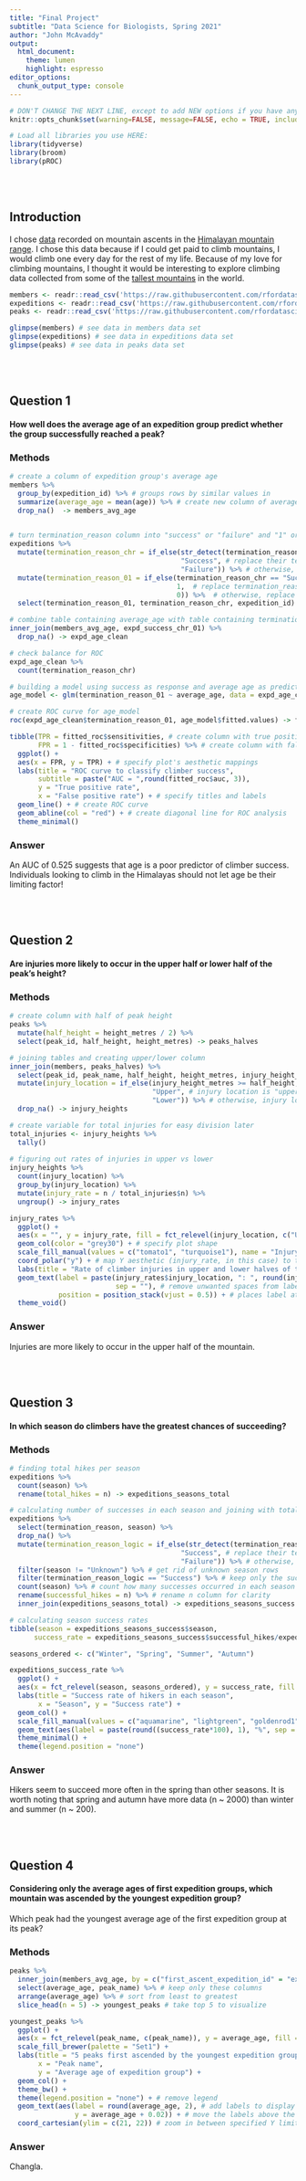 ```yaml
---
title: "Final Project"
subtitle: "Data Science for Biologists, Spring 2021"
author: "John McAvaddy"
output: 
  html_document:
    theme: lumen
    highlight: espresso
editor_options: 
  chunk_output_type: console
---
```


```r
# DON'T CHANGE THE NEXT LINE, except to add NEW options if you have any.
knitr::opts_chunk$set(warning=FALSE, message=FALSE, echo = TRUE, include = TRUE)

# Load all libraries you use HERE:
library(tidyverse)
library(broom)
library(pROC)
```

<br><br>

## Introduction

I chose [data](https://github.com/rfordatascience/tidytuesday/tree/master/data/2020/2020-09-22) recorded on mountain ascents in the [Himalayan mountain range](https://en.wikipedia.org/wiki/Himalayas). I chose this data because if I could get paid to climb mountains, I would climb one every day for the rest of my life. Because of my love for climbing mountains, I thought it would be interesting to explore climbing data collected from some of the [tallest mountains](https://en.wikipedia.org/wiki/List_of_highest_mountains_on_Earth) in the world. 

```r
members <- readr::read_csv('https://raw.githubusercontent.com/rfordatascience/tidytuesday/master/data/2020/2020-09-22/members.csv')
expeditions <- readr::read_csv('https://raw.githubusercontent.com/rfordatascience/tidytuesday/master/data/2020/2020-09-22/expeditions.csv')
peaks <- readr::read_csv('https://raw.githubusercontent.com/rfordatascience/tidytuesday/master/data/2020/2020-09-22/peaks.csv')

glimpse(members) # see data in members data set
glimpse(expeditions) # see data in expeditions data set
glimpse(peaks) # see data in peaks data set
```

<br><br>

## Question 1

#### How well does the average age of an expedition group predict whether the group successfully reached a peak?

### Methods
```r
# create a column of expedition group's average age
members %>%
  group_by(expedition_id) %>% # groups rows by similar values in
  summarize(average_age = mean(age)) %>% # create new column of average ages of each expedition group
  drop_na()  -> members_avg_age 
  

# turn termination_reason column into "success" or "failure" and "1" or "0"
expeditions %>%
  mutate(termination_reason_chr = if_else(str_detect(termination_reason, "Success"), # find expedition groups that succeeded
                                          "Success", # replace their termination_reason with success
                                          "Failure")) %>% # otherwise, replace termination_reason with failure
  mutate(termination_reason_01 = if_else(termination_reason_chr == "Success", # find expedition groups that succeeded
                                         1,  # replace termination_reason with 1
                                         0)) %>%  # otherwise, replace termination_reason with 0
  select(termination_reason_01, termination_reason_chr, expedition_id) -> expd_success_chr_01

# combine table containing average_age with table containing termination_reason by expedition_id column
inner_join(members_avg_age, expd_success_chr_01) %>%
  drop_na() -> expd_age_clean
```

```r
# check balance for ROC
expd_age_clean %>%
  count(termination_reason_chr)

# building a model using success as response and average age as predictor
age_model <- glm(termination_reason_01 ~ average_age, data = expd_age_clean, family = "binomial")

# create ROC curve for age_model
roc(expd_age_clean$termination_reason_01, age_model$fitted.values) -> fitted_roc
```

```r
tibble(TPR = fitted_roc$sensitivities, # create column with true positive rate values
       FPR = 1 - fitted_roc$specificities) %>% # create column with false positive rate values
  ggplot() + 
  aes(x = FPR, y = TPR) + # specify plot's aesthetic mappings
  labs(title = "ROC curve to classify climber success", 
       subtitle = paste("AUC = ",round(fitted_roc$auc, 3)),
       y = "True positive rate",
       x = "False positive rate") + # specify titles and labels
  geom_line() + # create ROC curve
  geom_abline(col = "red") + # create diagonal line for ROC analysis
  theme_minimal()

```

### Answer

An AUC of 0.525 suggests that age is a poor predictor of climber success. Individuals looking to climb in the Himalayas should not let age be their limiting factor!


<br><br>

## Question 2

#### Are injuries more likely to occur in the upper half or lower half of the peak's height?
### Methods
```r
# create column with half of peak height
peaks %>%
  mutate(half_height = height_metres / 2) %>%
  select(peak_id, half_height, height_metres) -> peaks_halves

# joining tables and creating upper/lower column
inner_join(members, peaks_halves) %>%
  select(peak_id, peak_name, half_height, height_metres, injury_height_metres) %>% # keep these columns
  mutate(injury_location = if_else(injury_height_metres >= half_height, # if the injury occurred above the halfway height
                                   "Upper", # injury location is "upper"
                                   "Lower")) %>% # otherwise, injury location is "lower"
  drop_na() -> injury_heights

# create variable for total injuries for easy division later
total_injuries <- injury_heights %>%
  tally()
  
# figuring out rates of injuries in upper vs lower
injury_heights %>%
  count(injury_location) %>%
  group_by(injury_location) %>%
  mutate(injury_rate = n / total_injuries$n) %>%
  ungroup() -> injury_rates
```


```r
injury_rates %>%
  ggplot() +
  aes(x = "", y = injury_rate, fill = fct_relevel(injury_location, c("Upper", "Lower"))) + # specify plot aesthetic mappings
  geom_col(color = "grey30") + # specify plot shape
  scale_fill_manual(values = c("tomato1", "turquoise1"), name = "Injury location")  + # specify fill colors and legend title
  coord_polar("y") + # map Y aesthetic (injury_rate, in this case) to the columns that will form the wedges (ie, which data do I want to be the wedges of the pie chart)
  labs(title = "Rate of climber injuries in upper and lower halves of the mountain's height") +
  geom_text(label = paste(injury_rates$injury_location, ": ", round(injury_rates$injury_rate, 4), # label specifications
                          sep = ""), # remove unwanted spaces from labels
            position = position_stack(vjust = 0.5)) + # places label at center of wedge/column
  theme_void()
```

### Answer

Injuries are more likely to occur in the upper half of the mountain. 

<br><br>

## Question 3

#### In which season do climbers have the greatest chances of succeeding?

### Methods
```r
# finding total hikes per season
expeditions %>%
  count(season) %>%
  rename(total_hikes = n) -> expeditions_seasons_total

# calculating number of successes in each season and joining with total hike tibble
expeditions %>%
  select(termination_reason, season) %>%
  drop_na() %>%
  mutate(termination_reason_logic = if_else(str_detect(termination_reason, "Success"), # find expedition groups that succeeded
                                          "Success", # replace their termination_reason with success
                                          "Failure")) %>% # otherwise, replace termination_reason with failure
  filter(season != "Unknown") %>% # get rid of unknown season rows
  filter(termination_reason_logic == "Success") %>% # keep only the successes
  count(season) %>% # count how many successes occurred in each season
  rename(successful_hikes = n) %>% # rename n column for clarity
  inner_join(expeditions_seasons_total) -> expeditions_seasons_success # join with tibble containing total number of hikes in each season

# calculating season success rates
tibble(season = expeditions_seasons_success$season,
      success_rate = expeditions_seasons_success$successful_hikes/expeditions_seasons_success$total_hikes) -> expeditions_success_rate
```
```r
seasons_ordered <- c("Winter", "Spring", "Summer", "Autumn")

expeditions_success_rate %>%
  ggplot() +
  aes(x = fct_relevel(season, seasons_ordered), y = success_rate, fill = seasons_ordered) +
  labs(title = "Success rate of hikers in each season",
       x = "Season", y = "Success rate") +
  geom_col() +
  scale_fill_manual(values = c("aquamarine", "lightgreen", "goldenrod1", "tomato")) +
  geom_text(aes(label = paste(round((success_rate*100), 1), "%", sep = ""), y = success_rate + 0.012)) + 
  theme_minimal() +
  theme(legend.position = "none")
```

### Answer

Hikers seem to succeed more often in the spring than other seasons. It is worth noting that spring and autumn have more data (n ~ 2000) than winter and summer (n ~ 200).


<br><br>

## Question 4

#### Considering only the average ages of first expedition groups, which mountain was ascended by the youngest expedition group?

Which peak had the youngest average age of the first expedition group at its peak?

### Methods
```r
peaks %>%
  inner_join(members_avg_age, by = c("first_ascent_expedition_id" = "expedition_id")) %>% # combine tibbles with average age and group's average age
  select(average_age, peak_name) %>% # keep only these columns
  arrange(average_age) %>% # sort from least to greatest
  slice_head(n = 5) -> youngest_peaks # take top 5 to visualize
```
```r
youngest_peaks %>%
  ggplot() +
  aes(x = fct_relevel(peak_name, c(peak_name)), y = average_age, fill = peak_name) + 
  scale_fill_brewer(palette = "Set1") +
  labs(title = "5 peaks first ascended by the youngest expedition groups",
       x = "Peak name",
       y = "Average age of expedition group") +
  geom_col() +
  theme_bw() + 
  theme(legend.position = "none") + # remove legend
  geom_text(aes(label = round(average_age, 2), # add labels to display average age
                y = average_age + 0.02)) + # move the labels above the top of the column they represent
  coord_cartesian(ylim = c(21, 22)) # zoom in between specified Y limits
```

### Answer

Changla.
